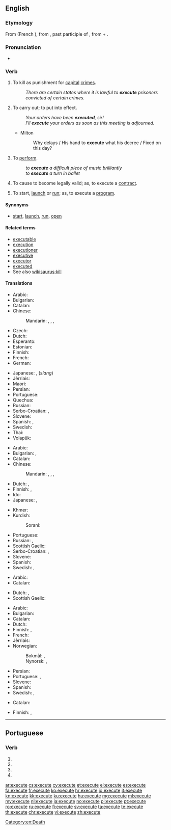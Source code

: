 ==English==

===Etymology===
From {{etyl|fro|en}} {{term|executer|lang=fro}} (French {{term|exécuter|lang=fro}}), from {{etyl|la|en}} {{term|exsecutus|lang=la}}, past participle of {{term|exsequor|lang=la}}, from {{term|ex-||out|lang=la}} + {{term|sequor||to follow|lang=la}}.

===Pronunciation===
* {{audio|en-us-execute.ogg|Audio (US)|lang=en}}

===Verb===
{{en-verb|execut}}

# {{context|transitive|lang=en}} To kill as punishment for [[capital]] [[crime]]s.
#: ''There are certain states where it is lawful to '''execute''' prisoners convicted of certain crimes.''
# {{context|transitive|lang=en}} To carry out; to put into effect.
#: ''Your orders have been '''executed''', sir!''
#: ''I'll '''execute''' your orders as soon as this meeting is adjourned.''
#* Milton
#*: Why delays / His hand to '''execute''' what his decree / Fixed on this day?
# {{context|transitive|lang=en}} To [[perform]].
#: ''to '''execute''' a difficult piece of music brilliantly''
#: ''to '''execute''' a turn in ballet''
# {{context|transitive|lang=en}} To cause to become legally valid; as, to execute a [[contract]].
# {{context|transitive|computing|lang=en}} To start, [[launch]] or [[run]]; as, to execute a [[program]].

====Synonyms====
* {{sense|computing}} [[start]], [[launch]], [[run]], [[open]]

====Related terms====
* [[executable]]
* [[execution]]
* [[executioner]]
* [[executive]]
* [[executor]]
* [[executed]]
* See also [[wikisaurus:kill]]

====Translations====
{{trans-top|to kill as punishment}}
* Arabic: {{t|ar|أعدم|tr=ʾáʿdama}}
* Bulgarian: {{t|bg|екзекутирам|sc=Cyrl}}
* Catalan: {{t+|ca|executar}}
* Chinese:
*: Mandarin: {{t|cmn|處決|sc=Hani}}, {{t+|cmn|处决|tr=chǔjué|sc=Hani}}, {{t|cmn|處死|sc=Hani}}, {{t+|cmn|处死|tr=chǔsǐ|sc=Hani}}
* Czech: {{t|cs|popravit}}
* Dutch: {{t+|nl|executeren}}
* Esperanto: {{t|eo|ekzekuti}}
* Estonian: {{t|et|hukama}}
* Finnish: {{t+|fi|teloittaa}}
* French: {{t+|fr|exécuter}}
* German: {{t+|de|hinrichten}}
{{trans-mid}}
* Japanese: {{t+|ja|処刑|alt=処刑する|tr=shokei suru}}, {{t|ja|消す|tr=kesu}} (''slang'')
* Jèrriais: {{t|roa-jer|exétchuter}}
* Maori: {{t|mi|whakamate}}
* Persian: {{t|fa|اعدام کردن|tr=e'dâm kardan|sc=fa-Arab}}
* Portuguese: {{t+|pt|executar}}
* Quechua: {{t|qu|hayratachiy}}
* Russian: {{t+|ru|казнить|impf|pf|tr=kaznít’}}
* Serbo-Croatian: {{t|sh|smàknuti}}, {{t|sh|pogùbiti}}
* Slovene: {{t|sl|usmrtiti}}
* Spanish: {{t+|es|ejecutar}}, {{t|es|ajusticiar}}
* Swedish: {{t+|sv|avrätta}}
* Thai: {{t|th|ประหาร|tr=pra-harn|sc=Thai}}
* Volapük: {{t+|vo|cödetadeidön}}
{{trans-bottom}}

{{trans-top|To start a defined process and run it to completion}}
* Arabic: {{t|ar|ينفذ}}
* Bulgarian: {{t+|bg|изпълнявам|sc=Cyrl}}, {{t+|bg|извършвам|sc=Cyrl}}
* Catalan: {{t+|ca|executar}}
* Chinese:
*: Mandarin: {{t+|cmn|執行|sc=Hani}}, {{t+|cmn|执行|tr=zhíxíng|sc=Hani}}, {{t+|cmn|運行|sc=Hani}}, {{t+|cmn|运行|tr=yùnxíng|sc=Hani}}
* Dutch: {{t+|nl|bewerkstelligen}}, {{t+|nl|uitvoeren}}
* Finnish: {{t+|fi|toteuttaa}}, {{t+|fi|panna}} {{t|fi|täytäntöön}}
* Ido: {{t+|io|exekutar}}
* Japanese: {{t+|ja|実行|tr=jikkō suru|alt=実行する|sc=Jpan}}, {{t|ja|行う|tr=okonau}}
{{trans-mid}}
* Khmer: {{t+|km|ប្រតិបត្តិ|tr=prɑte’bat|sc=Khmr}}
* Kurdish:
*: Sorani: {{t|ku|بردن به‌ڕێوه‌|sc=ku-Arab}}
* Portuguese: {{t+|pt|executar}}
* Russian: {{t+|ru|исполнять|impf|tr=ispolnját’}}, {{t+|ru|исполнить|pf|tr=ispólnit’}}
* Scottish Gaelic: {{t|gd|cuir an gnìomh}}
* Serbo-Croatian: {{t|sh|izvŕšiti}}, {{t|sh|pròvesti}}
* Slovene: {{t|sl|izvršiti}}
* Spanish: {{t+|es|ejecutar}}
* Swedish: {{t+|sv|verkställa}}, {{t+|sv|expediera}}
{{trans-bottom}}

{{trans-top|To start a defined process, without regard to whether it runs to completion or not}}
* Arabic: {{t|ar|ينفذ}}
* Catalan: {{t+|ca|executar}}
{{trans-mid}}
* Dutch: {{t+|nl|bewerkstelligen}}, {{t+|nl|uitvoeren}}
* Scottish Gaelic: {{t|gd|cuir an gnìomh}}
{{trans-bottom}}

{{trans-top|To start, launch or run software}}
* Arabic: {{t|ar|ينفذ}}
* Bulgarian: {{t+|bg|изпълнявам|sc=Cyrl}}
* Catalan: {{t+|ca|executar}}
* Dutch: {{t+|nl|uitvoeren}}
* Finnish: {{t+|fi|ajaa}}, {{t+|fi|käynnistää}}
* French: {{t+|fr|exécuter}}
* Jèrriais: {{t|roa-jer|exétchuter}}
* Norwegian:
*: Bokmål: {{t+|nb|kjøre}}, {{t|nb|eksekvere}}
*: Nynorsk: {{t|nn|køyre}}, {{t|nn|eksekvere}}
{{trans-mid}}
* Persian: {{t+|fa|اجرا|tr=ejrâ|sc=fa-Arab}}
* Portuguese: {{t+|pt|executar}}, {{t+|pt|rodar}}
* Slovene: {{t|sl|zagnati}}
* Spanish: {{t+|es|ejecutar}}
* Swedish: {{t+|sv|exekvera}}, {{t+|sv|köra}}
{{trans-bottom}}

{{trans-top|To sign or otherwise cause a document (especially a contract) to become legally valid}}
* Catalan: {{t+|ca|executar}}
{{trans-mid}}
* Finnish: {{t|fi|toimeenpanna}}, {{t|fi|saattaa voimaan}}
{{trans-bottom}}

[[Category:en:Death]]

----

==Portuguese==

===Verb===
{{pt-verb-form}}

# {{pt-verb form of|executar|ar|subjunctive|present|singular|first}}
# {{pt-verb form of|executar|ar|subjunctive|present|singular|third}}
# {{pt-verb form of|executar|ar|imperative|affirmative|singular|third|}}
# {{pt-verb form of|executar|ar|imperative|negative|singular|third|}}

[[ar:execute]]
[[cs:execute]]
[[cy:execute]]
[[et:execute]]
[[el:execute]]
[[es:execute]]
[[fa:execute]]
[[fr:execute]]
[[ko:execute]]
[[hr:execute]]
[[io:execute]]
[[it:execute]]
[[kn:execute]]
[[kk:execute]]
[[ku:execute]]
[[hu:execute]]
[[mg:execute]]
[[ml:execute]]
[[my:execute]]
[[nl:execute]]
[[ja:execute]]
[[no:execute]]
[[pl:execute]]
[[pt:execute]]
[[ro:execute]]
[[ru:execute]]
[[fi:execute]]
[[sv:execute]]
[[ta:execute]]
[[te:execute]]
[[th:execute]]
[[chr:execute]]
[[vi:execute]]
[[zh:execute]]